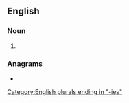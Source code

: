 {{also|allégories|al·legories}}
==English==

===Noun===
{{head|en|noun plural form}}

# {{plural of|allegory|lang=en}}

===Anagrams===
* {{anagrams|en|allegorise}}

[[Category:English plurals ending in "-ies"]]